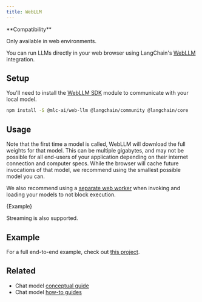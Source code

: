 ```yaml
---
title: WebLLM
---
```


<Tip>
**Compatibility**

Only available in web environments.
</Tip>

You can run LLMs directly in your web browser using LangChain's [WebLLM](https://webllm.mlc.ai) integration.

## Setup

You'll need to install the [WebLLM SDK](https://www.npmjs.com/package/@mlc-ai/web-llm) module to communicate with your local model.


<IntegrationInstallTooltip/>

```bash npm2yarn
npm install -S @mlc-ai/web-llm @langchain/community @langchain/core
```

## Usage

Note that the first time a model is called, WebLLM will download the full weights for that model. This can be multiple gigabytes, and may not be possible for all end-users of your application depending on their internet connection and computer specs.
While the browser will cache future invocations of that model, we recommend using the smallest possible model you can.

We also recommend using a [separate web worker](https://developer.mozilla.org/en-US/docs/Web/API/Web_Workers_API/Using_web_workers) when invoking and loading your models to
not block execution.


<CodeBlock language="typescript">{Example}</CodeBlock>

Streaming is also supported.

## Example

For a full end-to-end example, check out [this project](https://github.com/jacoblee93/fully-local-pdf-chatbot).

## Related

- Chat model [conceptual guide](/oss/concepts/chat_models)
- Chat model [how-to guides](/oss/how-to/#chat-models)
